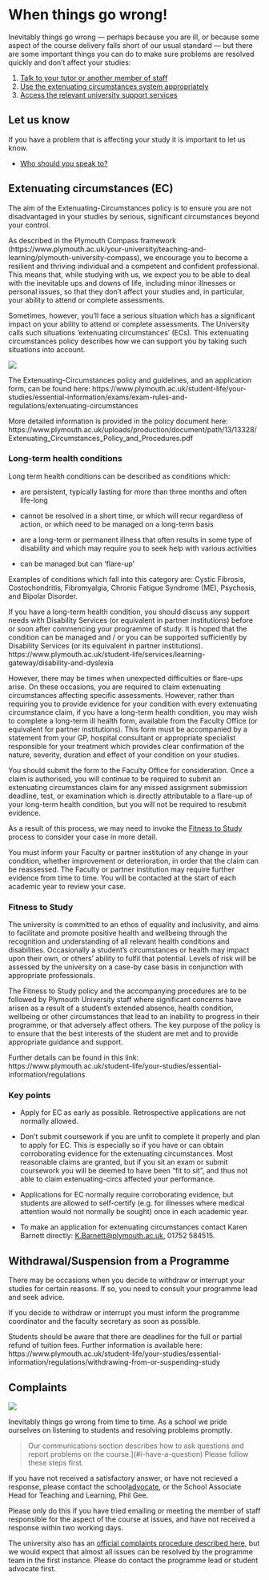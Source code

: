 # When things go wrong!

Inevitably things go wrong --- perhaps because you are ill, or because some
aspect of the course delivery falls short of our usual standard --- but there
are some important things you can do to make sure problems are resolved quickly
and don't affect your studies:

1.  [Talk to your tutor or another member of staff](#letusknow)
1.  [Use the extenuating circumstances system appropriately](#excircs)
1.  [Access the relevant university support services](#helpandsupport)

## Let us know {#letusknow}

If you have a problem that is affecting your study it is important to let us
know.

-   [Who should you speak to?](#i-have-a-question)

## Extenuating circumstances (EC) {#excircs}

The aim of the Extenuating-Circumstances policy is to ensure you are not
disadvantaged in your studies by serious, significant circumstances beyond your
control.

As described in the Plymouth Compass framework
(https://www.plymouth.ac.uk/your-university/teaching-and-learning/plymouth-university-compass),
we encourage you to become a resilient and thriving individual and a competent
and confident professional. This means that, while studying with us, we expect
you to be able to deal with the inevitable ups and downs of life, including
minor illnesses or personal issues, so that they don’t affect your studies and,
in particular, your ability to attend or complete assessments.

Sometimes, however, you’ll face a serious situation which has a significant
impact on your ability to attend or complete assessments. The University calls
such situations ‘extenuating circumstances’ (ECs). This extenuating
circumstances policy describes how we can support you by taking such situations
into account.

[![](static/sick_day_2x.png){.xkcd}](static/sick_day_2x.png)

The Extenuating-Circumstances policy and guidelines, and an application form,
can be found here:
https://www.plymouth.ac.uk/student-life/your-studies/essential-information/exams/exam-rules-and-regulations/extenuating-circumstances

More detailed information is provided in the policy document here:
https://www.plymouth.ac.uk/uploads/production/document/path/13/13328/Extenuating_Circumstances_Policy_and_Procedures.pdf

### Long-term health conditions

Long term health conditions can be described as conditions which:

-   are persistent, typically lasting for more than three months and often
    life-long

-   cannot be resolved in a short time, or which will recur regardless of
    action, or which need to be managed on a long-term basis

-   are a long-term or permanent illness that often results in some type of
    disability and which may require you to seek help with various activities

-   can be managed but can ‘flare-up’

Examples of conditions which fall into this category are: Cystic Fibrosis,
Costochondritis, Fibromyalgia, Chronic Fatigue Syndrome (ME), Psychosis, and
Bipolar Disorder.

If you have a long-term health condition, you should discuss any support needs
with Disability Services (or equivalent in partner institutions) before or soon
after commencing your programme of study. It is hoped that the condition can be
managed and / or you can be supported sufficiently by Disability Services (or
its equivalent in partner institutions).
https://www.plymouth.ac.uk/student-life/services/learning-gateway/disability-and-dyslexia

However, there may be times when unexpected difficulties or flare-ups arise. On
these occasions, you are required to claim extenuating circumstances affecting
specific assessments. However, rather than requiring you to provide evidence for
your condition with every extenuating circumstance claim, if you have a
long-term health condition, you may wish to complete a long-term ill health
form, available from the Faculty Office (or equivalent for partner
institutions). This form must be accompanied by a statement from your GP,
hospital consultant or appropriate specialist responsible for your treatment
which provides clear confirmation of the nature, severity, duration and effect
of your condition on your studies.

You should submit the form to the Faculty Office for consideration. Once a claim
is authorised, you will continue to be required to submit an extenuating
circumstances claim for any missed assignment submission deadline, test, or
examination which is directly attributable to a flare-up of your long-term
health condition, but you will not be required to resubmit evidence.

As a result of this process, we may need to invoke the
[Fitness to Study](#fitness-study) process to consider your case in more detail.

You must inform your Faculty or partner institution of any change in your
condition, whether improvement or deterioration, in order that the claim can be
reassessed. The Faculty or partner institution may require further evidence from
time to time. You will be contacted at the start of each academic year to review
your case.

### Fitness to Study {#fitness-study}

The university is committed to an ethos of equality and inclusivity, and aims to
facilitate and promote positive health and wellbeing through the recognition and
understanding of all relevant health conditions and disabilities. Occasionally a
student’s circumstances or health may impact upon their own, or others’ ability
to fulfil that potential. Levels of risk will be assessed by the university on a
case-by case basis in conjunction with appropriate professionals.

The Fitness to Study policy and the accompanying procedures are to be followed
by Plymouth University staff where significant concerns have arisen as a result
of a student’s extended absence, health condition, wellbeing or other
circumstances that lead to an inability to progress in their programme, or that
adversely affect others. The key purpose of the policy is to ensure that the
best interests of the student are met and to provide appropriate guidance and
support.

Further details can be found in this link:
https://www.plymouth.ac.uk/student-life/your-studies/essential-information/regulations

### Key points

-   Apply for EC as early as possible. Retrospective applications are not
    normally allowed.

-   Don't submit coursework if you are unfit to complete it properly and plan to
    apply for EC. This is especially so if you have or can obtain corroborating
    evidence for the extenuating circumstances. Most reasonable claims are
    granted, but if you sit an exam or submit coursework you will be deemed to
    have been "fit to sit", and thus not able to claim extenuating-circs
    affected your performance.

-   Applications for EC normally require corroborating evidence, but students
    are allowed to self-certify (e.g. for illnesses where medical attention
    would not normally be sought) once in each academic year.

-   To make an application for extenuating circumstances contact Karen Barnett
    directly: <K.Barnett@plymouth.ac.uk>, 01752 584515.

## Withdrawal/Suspension from a Programme

There may be occasions when you decide to withdraw or interrupt your studies for
certain reasons. If so, you need to consult your programme lead and seek advice.

If you decide to withdraw or interrupt you must inform the programme coordinator
and the faculty secretary as soon as possible.

Students should be aware that there are deadlines for the full or partial refund
of tuition fees. Further information is available here:
https://www.plymouth.ac.uk/student-life/your-studies/essential-information/regulations/withdrawing-from-or-suspending-study

## Complaints {#complaints}

![](static/second_2x.png){.xkcd}

Inevitably things go wrong from time to time. As a school we pride ourselves on
listening to students and resolving problems promptly.

> Our communications section describes how to ask questions and report problems
> on the course.](#i-have-a-question) Please follow these steps first.

If you have not received a satisfactory answer, or have not recieved a response,
please contact the school[ advocate](#student-advocate), or the School Associate
Head for Teaching and Learning, Phil Gee.

Please only do this if you have tried emailing or meeting the member of staff
responsible for the aspect of the course at issues, and have not received a
response within two working days.

The university also has an
[official complaints procedure described here](https://www.plymouth.ac.uk/student-life/your-studies/essential-information/complaints-appeals-and-conduct),
but we would expect that almost all issues can be resolved by the programme team
in the first instance. Please do contact the programme lead or student advocate
first.
